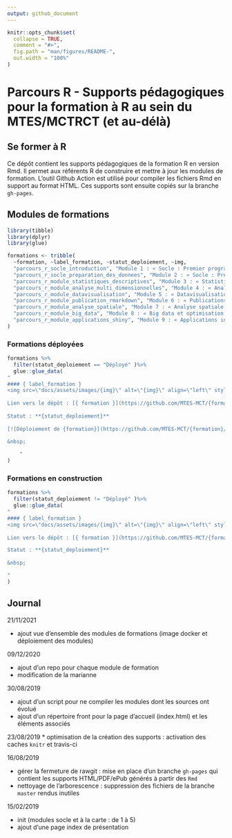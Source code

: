 ```yaml
---
output: github_document
---
```


<!-- README.md est généré à partir du README.Rmd. Merci d'éditer ce fichier -->

```r
knitr::opts_chunk$set(
  collapse = TRUE,
  comment = "#>",
  fig.path = "man/figures/README-",
  out.width = "100%"
)
```

# Parcours R - Supports pédagogiques pour la formation à R au sein du MTES/MCTRCT (et au-délà)


<!-- badges: start -->
<!-- badges: end -->


## Se former à R

Ce dépôt contient les supports pédagogiques de la formation R en version Rmd. Il permet aux référents R de construire et mettre à jour les modules de formation. L'outil Github Action est utilisé pour compiler les fichiers Rmd en support au format HTML. Ces supports sont ensuite copiés sur la branche `gh-pages`.

## Modules de formations

```r
library(tibble)
library(dplyr)
library(glue)
```


```r

formations <- tribble(
  ~formation, ~label_formation, ~statut_deploiement, ~img,
  "parcours_r_socle_introduction", "Module 1 : « Socle : Premier programme en R »", "Déployé", "grenouille.jpg",
  "parcours_r_socle_preparation_des_donnees", "Module 2 : « Socle : Préparation des données »", "Déployé", "martin.jpg",
  "parcours_r_module_statistiques_descriptives", "Module 3 : « Statistiques descriptives »", "Déployé", "pollinisateur.jpg",
  "parcours_r_module_analyse_multi_dimensionnelles", "Module 4 : « Analyse des données multi-dimensionnelles »", "Déployé", "crabe.jpg",
  "parcours_r_module_datavisualisation", "Module 5 : « Datavisualisation : produire des graphiques, des cartes et des tableaux »", "Déployé", "renard.jpg",
  "parcours_r_module_publication_rmarkdown", "Module 6 : « Publications reproductibles avec RMarkdown »", "En construction", "vipere.jpg",
  "parcours_r_module_analyse_spatiale", "Module 7 : « Analyse spatiale »", "Déployé", "odonate.jpg",
  "parcours_r_module_big_data", "Module 8 : « Big data et optimisation du code »", "En construction", "papillon.jpg",
  "parcours_r_module_applications_shiny", "Module 9 : « Applications interactives avec Shiny »", "En construction", "Triaenodon_obesus.jpg"
)

```


### Formations déployées

```r

formations %>% 
  filter(statut_deploiement == "Déployé" )%>% 
  glue::glue_data(
"
#### { label_formation }
<img src=\"docs/assets/images/{img}\" alt=\"{img}\" align=\"left\" style=\"width:100px;;margin:0 20px 20px 20px\"/>
    
Lien vers le dépôt : [{ formation }](https://github.com/MTES-MCT/{formation})
    
Statut : **{statut_deploiement}**
    
[![Déploiement de {formation}](https://github.com/MTES-MCT/{formation}/actions/workflows/rstudio-image-build.yml/badge.svg)](https://github.com/MTES-MCT/{formation}/actions/workflows/rstudio-image-build.yml)
    
&nbsp;

    "
)

```

### Formations en construction

```r

formations %>% 
  filter(statut_deploiement != "Déployé" )%>% 
  glue::glue_data(
"
#### { label_formation }
<img src=\"docs/assets/images/{img}\" alt=\"{img}\" align=\"left\" style=\"width:100px;;margin:0 20px 20px 20px\"/>
    
Lien vers le dépôt : [{ formation }](https://github.com/MTES-MCT/{formation})

Statut : **{statut_deploiement}**
    
&nbsp;

"
)

```



## Journal

21/11/2021

* ajout vue d'ensemble des modules de formations (image docker et déploiement des modules)

09/12/2020

* ajout d'un repo pour chaque module de formation
* modification de la marianne

30/08/2019

* ajout d'un script pour ne compiler les modules dont les sources ont évolué
* ajout d'un répertoire front pour la page d'accueil (index.html) et les éléments associés

23/08/2019
* optimisation de la création des supports : activation des caches `knitr` et travis-ci

16/08/2019

* gérer la fermeture de rawgit : mise en place d'un branche `gh-pages` qui contient les supports HTML/PDF/ePub générés à partir des `Rmd`
* nettoyage de l'arborescence : suppression des fichiers de la branche `master` rendus inutiles

15/02/2019

* init (modules socle et à la carte : de 1 à 5)
* ajout d'une page index de présentation

